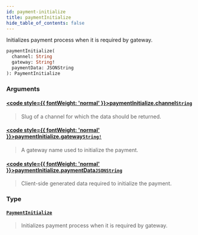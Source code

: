 ```yaml
---
id: payment-initialize
title: paymentInitialize
hide_table_of_contents: false
---
```








Initializes payment process when it is required by gateway.

```graphql
paymentInitialize(
  channel: String
  gateway: String!
  paymentData: JSONString
): PaymentInitialize
```


### Arguments

#### [<code style={{ fontWeight: 'normal' }}>paymentInitialize.<b>channel</b></code>](#)<Bullet />[`String`](../../../developer/api-reference/scalars/string) <Badge class="secondary" text="scalar"/>
> Slug of a channel for which the data should be returned.
> 

#### [<code style={{ fontWeight: 'normal' }}>paymentInitialize.<b>gateway</b></code>](#)<Bullet />[`String!`](../../../developer/api-reference/scalars/string) <Badge class="secondary" text="non-null"/> <Badge class="secondary" text="scalar"/>
> A gateway name used to initialize the payment.
> 

#### [<code style={{ fontWeight: 'normal' }}>paymentInitialize.<b>paymentData</b></code>](#)<Bullet />[`JSONString`](../../../developer/api-reference/scalars/jsonstring) <Badge class="secondary" text="scalar"/>
> Client-side generated data required to initialize the payment.
> 

### Type

#### [`PaymentInitialize`](../../../developer/api-reference/objects/payment-initialize) <Badge class="secondary" text="object"/>
> Initializes payment process when it is required by gateway.
> 





